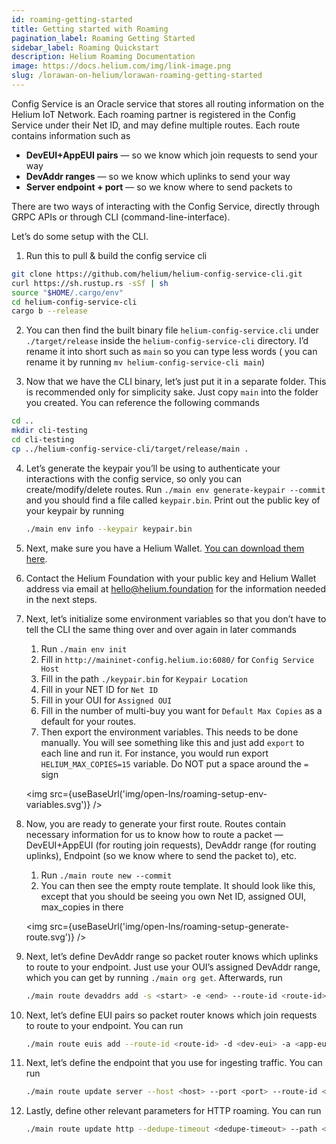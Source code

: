 ```yaml
---
id: roaming-getting-started
title: Getting started with Roaming
pagination_label: Roaming Getting Started
sidebar_label: Roaming Quickstart
description: Helium Roaming Documentation
image: https://docs.helium.com/img/link-image.png
slug: /lorawan-on-helium/lorawan-roaming-getting-started
---
```



Config Service is an Oracle service that stores all routing information on the Helium IoT Network.
Each roaming partner is registered in the Config Service under their Net ID, and may define multiple
routes. Each route contains information such as

- **DevEUI+AppEUI pairs** — so we know which join requests to send your way
- **DevAddr ranges** — so we know which uplinks to send your way
- **Server endpoint + port** — so we know where to send packets to

There are two ways of interacting with the Config Service, directly through GRPC APIs or through CLI
(command-line-interface).

Let’s do some setup with the CLI.

1. Run this to pull & build the config service cli

```bash
git clone https://github.com/helium/helium-config-service-cli.git
curl https://sh.rustup.rs -sSf | sh
source "$HOME/.cargo/env"
cd helium-config-service-cli
cargo b --release
```

2. You can then find the built binary file `helium-config-service.cli` under `./target/release`
   inside the `helium-config-service-cli` directory. I’d rename it into short such as `main` so you
   can type less words ( you can rename it by running `mv helium-config-service-cli main`)

3. Now that we have the CLI binary, let’s just put it in a separate folder. This is recommended only
   for simplicity sake. Just copy `main` into the folder you created. You can reference the
   following commands

```bash
cd ..
mkdir cli-testing
cd cli-testing
cp ../helium-config-service-cli/target/release/main .
```

4. Let’s generate the keypair you’ll be using to authenticate your interactions with the config
   service, so only you can create/modify/delete routes. Run `./main env generate-keypair --commit`
   and you should find a file called `keypair.bin`. Print out the public key of your keypair by
   running

   ```bash
   ./main env info --keypair keypair.bin
   ```

5. Next, make sure you have a Helium Wallet.
   [You can download them here](https://wallet.helium.com/).

6. Contact the Helium Foundation with your public key and Helium Wallet address via email at
   [hello@helium.foundation](mailto:hello@helium.foundation) for the information needed in the next
   steps.

7. Next, let’s initialize some environment variables so that you don’t have to tell the CLI the same
   thing over and over again in later commands

   1. Run `./main env init`
   1. Fill in `http://maininet-config.helium.io:6080/` for `Config Service Host`
   1. Fill in the path `./keypair.bin` for `Keypair Location`
   1. Fill in your NET ID for `Net ID`
   1. Fill in your OUI for `Assigned OUI`
   1. Fill in the number of multi-buy you want for `Default Max Copies` as a default for your
      routes.
   1. Then export the environment variables. This needs to be done manually. You will see something
      like this and just add `export` to each line and run it. For instance, you would run export
      `HELIUM_MAX_COPIES=15` variable. Do NOT put a space around the `=` sign

   <img src={useBaseUrl('img/open-lns/roaming-setup-env-variables.svg')} />

8. Now, you are ready to generate your first route. Routes contain necessary information for us to
   know how to route a packet — DevEUI+AppEUI (for routing join requests), DevAddr range (for
   routing uplinks), Endpoint (so we know where to send the packet to), etc.

   1. Run `./main route new --commit`
   1. You can then see the empty route template. It should look like this, except that you should be
      seeing you own Net ID, assigned OUI, max_copies in there

   <img src={useBaseUrl('img/open-lns/roaming-setup-generate-route.svg')} />

9. Next, let’s define DevAddr range so packet router knows which uplinks to route to your endpoint.
   Just use your OUI’s assigned DevAddr range, which you can get by running `./main org get`.
   Afterwards, run

   ```bash
   ./main route devaddrs add -s <start> -e <end> --route-id <route-id> -- commit
   ```

10. Next, let’s define EUI pairs so packet router knows which join requests to route to your
    endpoint. You can run

    ```bash
    ./main route euis add --route-id <route-id> -d <dev-eui> -a <app-eui> --commit
    ```

11. Next, let’s define the endpoint that you use for ingesting traffic. You can run

    ```bash
    ./main route update server --host <host> --port <port> --route-id <route-id> --commit
    ```

12. Lastly, define other relevant parameters for HTTP roaming. You can run
    ```bash
    ./main route update http --dedupe-timeout <dedupe-timeout> --path <url path> --auth-header <auth-header> --route-id <route-id> --commit
    ```
